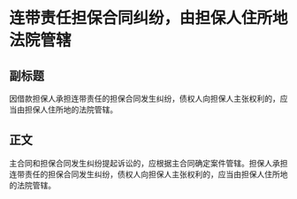 # 连带责任担保合同纠纷，由担保人住所地法院管辖
## 副标题
因借款担保人承担连带责任的担保合同发生纠纷，债权人向担保人主张权利的，应当由担保人住所地的法院管辖。
## 正文
主合同和担保合同发生纠纷提起诉讼的，应根据主合同确定案件管辖。担保人承担连带责任的担保合同发生纠纷，债权人向担保人主张权利的，应当由担保人住所地的法院管辖。